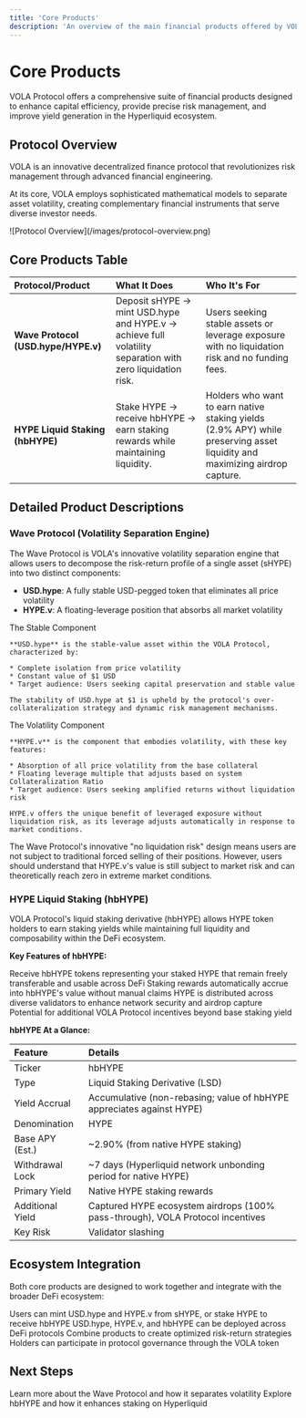 ```yaml
---
title: 'Core Products'
description: 'An overview of the main financial products offered by VOLA Protocol'
---
```


# Core Products

VOLA Protocol offers a comprehensive suite of financial products designed to enhance capital efficiency, provide precise risk management, and improve yield generation in the Hyperliquid ecosystem.

## Protocol Overview

VOLA is an innovative decentralized finance protocol that revolutionizes risk management through advanced financial engineering.

At its core, VOLA employs sophisticated mathematical models to separate asset volatility, creating complementary financial instruments that serve diverse investor needs.

<Frame>
  ![Protocol Overview](/images/protocol-overview.png)
</Frame>

## Core Products Table

| Protocol/Product | What It Does | Who It's For |
| :-------------- | :---------- | :----------- |
| **Wave Protocol (USD.hype/HYPE.v)** | Deposit sHYPE → mint USD.hype and HYPE.v → achieve full volatility separation with zero liquidation risk. | Users seeking stable assets or leverage exposure with no liquidation risk and no funding fees. |
| **HYPE Liquid Staking (hbHYPE)** | Stake HYPE → receive hbHYPE → earn staking rewards while maintaining liquidity. | Holders who want to earn native staking yields (2.9% APY) while preserving asset liquidity and maximizing airdrop capture. |

## Detailed Product Descriptions

### Wave Protocol (Volatility Separation Engine)

<Card>
  The Wave Protocol is VOLA's innovative volatility separation engine that allows users to decompose the risk-return profile of a single asset (sHYPE) into two distinct components:
  
  * **USD.hype**: A fully stable USD-pegged token that eliminates all price volatility
  * **HYPE.v**: A floating-leverage position that absorbs all market volatility
</Card>

<Tabs>
  <Tab title="USD.hype">
    <div className="flex items-center gap-2 mb-2">
      <Icon name="dollar-sign" size="md" className="text-green-500" />
      <span className="font-semibold text-lg">The Stable Component</span>
    </div>
    
    **USD.hype** is the stable-value asset within the VOLA Protocol, characterized by:
    
    * Complete isolation from price volatility
    * Constant value of $1 USD
    * Target audience: Users seeking capital preservation and stable value
    
    The stability of USD.hype at $1 is upheld by the protocol's over-collateralization strategy and dynamic risk management mechanisms.
  </Tab>
  
  <Tab title="HYPE.v">
    <div className="flex items-center gap-2 mb-2">
      <Icon name="chart-line" size="md" className="text-blue-500" />
      <span className="font-semibold text-lg">The Volatility Component</span>
    </div>
    
    **HYPE.v** is the component that embodies volatility, with these key features:
    
    * Absorption of all price volatility from the base collateral
    * Floating leverage multiple that adjusts based on system Collateralization Ratio
    * Target audience: Users seeking amplified returns without liquidation risk
    
    HYPE.v offers the unique benefit of leveraged exposure without liquidation risk, as its leverage adjusts automatically in response to market conditions.
  </Tab>
</Tabs>

<Note>
  The Wave Protocol's innovative "no liquidation risk" design means users are not subject to traditional forced selling of their positions. However, users should understand that HYPE.v's value is still subject to market risk and can theoretically reach zero in extreme market conditions.
</Note>

### HYPE Liquid Staking (hbHYPE)

<Card>
  VOLA Protocol's liquid staking derivative (hbHYPE) allows HYPE token holders to earn staking yields while maintaining full liquidity and composability within the DeFi ecosystem.
</Card>

**Key Features of hbHYPE:**

<CardGroup cols={2}>
  <Card title="Maximized Liquidity" icon="coins">
    Receive hbHYPE tokens representing your staked HYPE that remain freely transferable and usable across DeFi
  </Card>
  <Card title="Automated Rewards" icon="chart-line-up">
    Staking rewards automatically accrue into hbHYPE's value without manual claims
  </Card>
  <Card title="Strategic Staking" icon="sitemap">
    HYPE is distributed across diverse validators to enhance network security and airdrop capture
  </Card>
  <Card title="Enhanced Returns" icon="piggy-bank">
    Potential for additional VOLA Protocol incentives beyond base staking yield
  </Card>
</CardGroup>

**hbHYPE At a Glance:**

| Feature | Details |
| :------ | :------ |
| Ticker | hbHYPE |
| Type | Liquid Staking Derivative (LSD) |
| Yield Accrual | Accumulative (non-rebasing; value of hbHYPE appreciates against HYPE) |
| Denomination | HYPE |
| Base APY (Est.) | ~2.90% (from native HYPE staking) |
| Withdrawal Lock | ~7 days (Hyperliquid network unbonding period for native HYPE) |
| Primary Yield | Native HYPE staking rewards |
| Additional Yield | Captured HYPE ecosystem airdrops (100% pass-through), VOLA Protocol incentives |
| Key Risk | Validator slashing |

## Ecosystem Integration

Both core products are designed to work together and integrate with the broader DeFi ecosystem:

<Steps>
  <Step title="Mint & Hold">
    Users can mint USD.hype and HYPE.v from sHYPE, or stake HYPE to receive hbHYPE
  </Step>
  <Step title="Utilize in DeFi">
    USD.hype, HYPE.v, and hbHYPE can be deployed across DeFi protocols
  </Step>
  <Step title="Maximize Yield">
    Combine products to create optimized risk-return strategies
  </Step>
  <Step title="Participate in Governance">
    Holders can participate in protocol governance through the VOLA token
  </Step>
</Steps>

## Next Steps

<CardGroup cols={2}>
  <Card title="Volatility Separation" icon="wave-sine" href="/volatility-separation/overview">
    Learn more about the Wave Protocol and how it separates volatility
  </Card>
  <Card title="Liquid Staking" icon="coins" href="/liquid-staking/overview">
    Explore hbHYPE and how it enhances staking on Hyperliquid
  </Card>
</CardGroup> 
